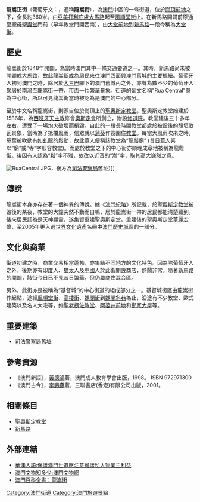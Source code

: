 {{Infobox Macau street
|streetname_zh = 龍嵩正街
|streetname_pt = Rua Central
|namedon = 
|parish1 = [[大堂區|大堂區]]、[[風順堂區|風順堂區]]
|begin1 = 大堂街
|begin2 = [[亞美打利庇盧大馬路|亞美打利庇盧大馬路]]
|junction1 = 江沙路里
|junction2 = 傅禮士神父街
|junction3 = 龍嵩台
|junction4 = 戲院斜巷
|junction5 = 巴掌圍斜巷
|junction6 = 東慶里
|junction7 = 戲院里
|end1 = 官印局街
|end2 = 風順堂街
|end3 = 擺華巷
|length = 360
|width = 
}}
'''龍嵩正街'''（葡萄牙文：{{lang|pt|'''Rua Central'''}}，通稱'''龍嵩街'''），為[[澳門|澳門]]中區的一條街道，位於[[崗頂前地|崗頂前地]]之下，全長約360米。由[[亞美打利庇盧大馬路|亞美打利庇盧大馬路]]起至[[風順堂街|風順堂街]]止。在新馬路開闢前原通至[[聖母聖誕堂|聖母聖誕堂]]門前（早年教堂門開西南），由[[大堂前地|大堂前地]]到[[新馬路|新馬路]]一段今稱為[[大堂街|大堂街]]。

==歷史==
龍嵩街於1848年開闢，為當時澳門其中一條交通要道之一。其時，新馬路尚未被開闢成大馬路，故此龍嵩街成為居民來往澳門西面與[[澳門舊城|澳門舊城]]的主要樞紐。[[葡萄牙|葡萄牙]]人初到澳門之時，除居於[[大三巴|大三巴]]腳下的澳門舊城內之外，亦有為數不少的葡萄牙人聚居於[[南灣_(澳門)|南灣]]至龍嵩街一帶，市面一片繁華景象。街道的葡文名稱"Rua Central"意為中心街，所以可見龍嵩街當時被認為是澳門的中心部分。

至於中文名稱龍嵩街，則源自位於崗頂上的[[聖奧斯定教堂|聖奧斯定教堂]]。聖奧斯定教堂始建於1586年，為[[西班牙|西班牙]][[天主教|天主教]]修會[[奧斯定會|奧斯定會]]所創立，附設[[修道院|修道院]]。教堂建後三十多年左右，遭受了一場炮火破壞而損毀。自此的一段長時間教堂都處於被毁後的頹垣敗瓦景象，當時為了抵擋風雨，信眾就以[[蒲葵|蒲葵]]作蓑圍住[[教堂|教堂]]。每當大風雨吹來之時，葵葉被吹動有如[[虬龍|虬龍]]的鬆動，故此華人便稱該教堂為“龍鬆廟” (昔日[[華人|華人]]喜以“廟”或“寺”字形容教堂)。而處於教堂之下的中心街亦順理成章地被稱為龍鬆街。後因有人認為“鬆”字不雅，故改以近音的“嵩”字，取其高大巍然之意。

[[File:RuaCentral.JPG|thumb]]，後方為[[澳門特別行政區政府司法警察局|司法警察局]]舊址）]]
==傳說==
龍嵩街本身亦存在著一個神異的傳說。據《[[澳門紀略|澳門紀略]]》所記載，於[[聖奧斯定教堂|聖奧斯定教堂]]被毁後的某夜，教堂的大鐘突然不動而自鳴，居於龍嵩街一帶的居民都能清楚聽到。後來居民認為是天神顯靈，遂集資重建聖奧斯定堂。重建後的聖奧斯定堂華麗宏偉，至2005年更入選[[世界文化遺產|世界文化遺產]]名冊中[[澳門歷史城區|澳門歷史城區]]的一部分。

==文化與商業==
街道初建之時，商業交易相當蓬勃，亦集結不同地方的文化特色。因為除葡萄牙人之外，後期亦有[[印度|印度]]人、[[猶太|猶太]]人及[[中國|中國]]人於此街開設商店，熱鬧非常。隨著新馬路的開闢，該街今日已不見昔日繁華，但仍屬商住混合區。

另外，此街亦是被稱為“基督城”的中心街道的組成部分之一。基督城街區由龍嵩街作起點，途經[[風順堂街|風順堂街]]、[[高樓街|高樓街]]、[[媽閣街|媽閣街]]到[[媽閣斜巷|媽閣斜巷]]為止，沿途有不少教堂、歐式建築以及名人大宅等，如[[聖老楞佐教堂|聖老楞佐教堂]]、[[阿婆井前地|阿婆井前地]]和[[鄭家大屋|鄭家大屋]]等。

==重要建築==
*[[司法警察局|司法警察局]]舊址

==參考資源==
*《澳門新語》，[[黃德鴻|黃德鴻]]著，澳門成人教育學會出版，1998。 ISBN 972971300
*《澳門古今》，[[李鵬翥|李鵬翥]]著，三聯書店(香港)有限公司出版，2001。

==相關條目==
*[[聖奧斯定教堂|聖奧斯定教堂]]
*[[新馬路|新馬路]]

==外部連結==
*[https://web.archive.org/web/20070308135218/http://www.waou.com.mo/wa/2005/07/20050722a.htm 華澳人語:保護澳門世遺應注意維護私人物業主利益]
*[https://web.archive.org/web/20051219135502/http://www.macauheritage.net/info/pointC.asp?pId=13 澳門文物知多少:澳門文物網]
*[https://web.archive.org/web/20050224145915/http://www.macaudata.com/macauweb/Encyclopedia/html/45908.htm 澳門百科全書：龍嵩街]

[[Category:澳門街道|Category:澳門街道]]
[[Category:澳門旅遊景點|Category:澳門旅遊景點]]